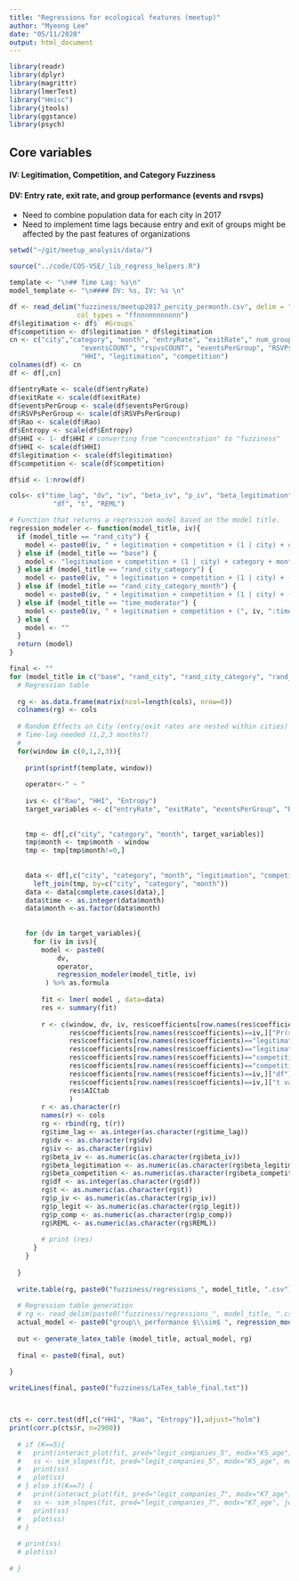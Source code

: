 ```yaml
---
title: "Regressions for ecological features (meetup)"
author: "Myeong Lee"
date: "05/11/2020"
output: html_document
---
```


```r
library(readr)
library(dplyr)
library(magrittr)
library(lmerTest)
library("Hmisc")
library(jtools)
library(ggstance)
library(psych)
```

## Core variables
#### IV: Legitimation, Competition, and Category Fuzziness
#### DV: Entry rate, exit rate, and group performance (events and rsvps)

- Need to combine population data for each city in 2017
- Need to implement time lags because entry and exit of groups might be affected by the past features of organizations

```r
setwd("~/git/meetup_analysis/data/")

source("../code/COS-VSE/_lib_regress_helpers.R")

template <- "\n## Time Lag: %s\n"
model_template <- "\n#### DV: %s, IV: %s \n"

df <- read_delim("fuzziness/meetup2017_percity_permonth.csv", delim = ",", col_names = TRUE,
                 col_types = "ffnnnnnnnnnnn") 
df$legitimation <- df$` #Groups`
df$competition <- df$legitimation * df$legitimation
cn <- c("city","category", "month", "entryRate", "exitRate"," num_groups",
                  "eventsCOUNT", "rspvsCOUNT", "eventsPerGroup", "RSVPsPerGroup", "Rao", "Entropy",
                  "HHI", "legitimation", "competition")
colnames(df) <- cn
df <- df[,cn]

df$entryRate <- scale(df$entryRate)
df$exitRate <- scale(df$exitRate)
df$eventsPerGroup <- scale(df$eventsPerGroup)
df$RSVPsPerGroup <- scale(df$RSVPsPerGroup)
df$Rao <- scale(df$Rao)
df$Entropy <- scale(df$Entropy)
df$HHI <- 1- df$HHI # converting from "concentration" to "fuzziness"
df$HHI <- scale(df$HHI)
df$legitimation <- scale(df$legitimation)
df$competition <- scale(df$competition)

df$id <- 1:nrow(df)

cols<- c("time_lag", "dv", "iv", "beta_iv", "p_iv", "beta_legitimation", "p_legit", "beta_competition", "p_comp", 
           "df", "t", "REML")

# Function that returns a regression model based on the model title.
regression_modeler <- function(model_title, iv){
  if (model_title == "rand_city") {
    model <- paste0(iv, " + legitimation + competition + (1 | city) + category + month")
  } else if (model_title == "base") {
    model <- "legitimation + competition + (1 | city) + category + month"
  } else if (model_title == "rand_city_category") {
    model <- paste0(iv, " + legitimation + competition + (1 | city) + (1 | category) + month")
  } else if (model_title == "rand_city_category_month") {
    model <- paste0(iv, " + legitimation + competition + (1 | city) + (1 | category) + (1 | month)")
  } else if (model_title == "time_moderator") {
    model <- paste0(iv, " + legitimation + competition + (", iv, ":time) + (1 | city) + (1 | category) + month")
  } else {
    model <- ""
  }
  return (model)
}

final <- ""
for (model_title in c("base", "rand_city", "rand_city_category", "rand_city_category_month", "time_moderator")){
  # Regression table
 
  rg <- as.data.frame(matrix(ncol=length(cols), nrow=0))
  colnames(rg) <- cols
  
  # Random Effects on City (entry/exit rates are nested within cities)
  # Time-lag needed (1,2,3 months?)
  # 
  for(window in c(0,1,2,3)){
  
    print(sprintf(template, window))
    
    operator<-" ~ "
    
    ivs <- c("Rao", "HHI", "Entropy")
    target_variables <- c("entryRate", "exitRate", "eventsPerGroup", "RSVPsPerGroup")
    
    
    tmp <- df[,c("city", "category", "month", target_variables)]
    tmp$month <- tmp$month - window
    tmp <- tmp[tmp$month!=0,]
    
    
    data <- df[,c("city", "category", "month", "legitimation", "competition", ivs)] %>%
      left_join(tmp, by=c("city", "category", "month"))
    data <- data[complete.cases(data),]
    data$time <- as.integer(data$month)
    data$month <-as.factor(data$month) 
    
    
    for (dv in target_variables){
      for (iv in ivs){
        model <- paste0(
            dv,
            operator,
            regression_modeler(model_title, iv)
         ) %>% as.formula
        
        fit <- lmer( model , data=data)
        res <- summary(fit)
        
        r <- c(window, dv, iv, res$coefficients[row.names(res$coefficients)==iv,]["Estimate"],
               res$coefficients[row.names(res$coefficients)==iv,]["Pr(>|t|)"],
               res$coefficients[row.names(res$coefficients)=="legitimation",]["Estimate"],
               res$coefficients[row.names(res$coefficients)=="legitimation",]["Pr(>|t|)"],
               res$coefficients[row.names(res$coefficients)=="competition",]["Estimate"],
               res$coefficients[row.names(res$coefficients)=="competition",]["Pr(>|t|)"],
               res$coefficients[row.names(res$coefficients)==iv,]["df"],
               res$coefficients[row.names(res$coefficients)==iv,]["t value"],
               res$AICtab
               )
        r <- as.character(r)
        names(r) <- cols
        rg <- rbind(rg, t(r))
        rg$time_lag <- as.integer(as.character(rg$time_lag))
        rg$dv <- as.character(rg$dv)
        rg$iv <- as.character(rg$iv)
        rg$beta_iv <- as.numeric(as.character(rg$beta_iv))
        rg$beta_legitimation <- as.numeric(as.character(rg$beta_legitimation))
        rg$beta_competition <- as.numeric(as.character(rg$beta_competition))
        rg$df <- as.integer(as.character(rg$df))
        rg$t <- as.numeric(as.character(rg$t))
        rg$p_iv <- as.numeric(as.character(rg$p_iv))
        rg$p_legit <- as.numeric(as.character(rg$p_legit))
        rg$p_comp <- as.numeric(as.character(rg$p_comp))
        rg$REML <- as.numeric(as.character(rg$REML))
        
        # print (res)
      }
    }
   
  }
  
  write.table(rg, paste0("fuzziness/regressions_", model_title, ".csv"), row.names = F, sep=",")
  
  # Regression table generation
  # rg <- read_delim(paste0("fuzziness/regressions_", model_title, ".csv"), delim = ",", col_names = TRUE)
  actual_model <- paste0("group\\_performance $\\sim$ ", regression_modeler(model_title, "fuzziness"))
  
  out <- generate_latex_table (model_title, actual_model, rg)
  
  final <- paste0(final, out)
  
}

writeLines(final, paste0("fuzziness/LaTex_table_final.txt"))



cts <- corr.test(df[,c("HHI", "Rao", "Entropy")],adjust="holm")
print(corr.p(cts$r, n=2900))
  
  # if (K==5){
  #   print(interact_plot(fit, pred="legit_companies_5", modx="K5_age"))
  #   ss <- sim_slopes(fit, pred="legit_companies_5", modx="K5_age", modx.values = c(-2.1, -0.7, 0, 0.8, 1.6), johnson_neyman = FALSE)
  #   print(ss)
  #   plot(ss)
  # } else if(K==7) {
  #   print(interact_plot(fit, pred="legit_companies_7", modx="K7_age"))
  #   ss <- sim_slopes(fit, pred="legit_companies_7", modx="K7_age", johnson_neyman = FALSE)
  #   print(ss)
  #   plot(ss)
  # }
  
  # print(ss)
  # plot(ss)
  
# }


```


